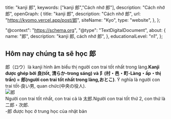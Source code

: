 
  title: "kanji 郎",
  keywords: ["kanji 郎","Cách nhớ 郎"],
  description: "Cách nhớ 郎",
  openGraph: {
    title: "kanji 郎",
    description: "Cách nhớ 郎",
    url: "https://kyomo.vercel.app/post/郎",
    siteName: "Kyo",
    type: "website",
  },
};

  "@context": "https://schema.org",
  "@type": "TextDigitalDocument",
  about: {
    name: "郎",
    description: "kanji 郎, cách nhớ 郎",
  },
  educationalLevel: "n1",
};

##  Hôm nay chúng ta sẽ học 郎

郎（ロウ）là kanji hình âm biểu thị người con trai tốt nhất trong làng.**Kanji được ghép bởi 良(tốt, 清らか-trong sáng) và 阝(村・邑・町-Làng・ấp・thị trấn) = 郎(người con trai tốt nhất trong làng,おとこ)**. Ý nghĩa là người con trai tốt-良い男, quan chức(中央の役人).   
<Image src={photo_2} alt="郎" />   
Người con trai tốt nhất, con trai cả là 太郎.Người con trai tốt thứ 2, con thứ là 二郎・次郎.   
-郎 được học ở trung học của nhật bản